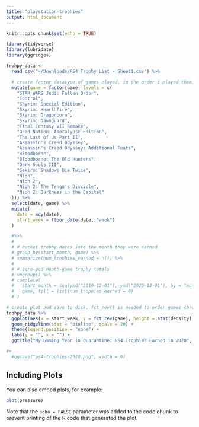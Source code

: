 ```yaml
---
title: "playstation-trophies"
output: html_document
---
```


```r
knitr::opts_chunk$set(echo = TRUE)

library(tidyverse)
library(lubridate)
library(ggridges)

trohpy_data <-
  read_csv("~/Downloads/PS4 Trophy List - Sheet1.csv") %>%

  # create factor datatype of games played, in the order i played them, so the graph is more readable
  mutate(game = factor(game, levels = c(
    "STAR WARS Jedi: Fallen Order",
    "Control",
    "Skyrim: Special Edition",
    "Skyrim: Hearthfire",
    "Skyrim: Dragonborn",
    "Skyrim: Dawnguard",
    "Final Fantasy VII Remake",
    "Dead Nation: Apocalypse Edition",
    "The Last of Us Part II",
    "Assassin's Creed Odyssey",
    "Assassin's Creed Odyssey: Additional Feats",
    "Bloodborne",
    "Bloodborne: The Old Hunters",
    "Dark Souls III",
    "Sekiro: Shadows Die Twice",
    "Nioh",
    "Nioh 2",
    "Nioh 2: The Tengu's Disciple",
    "Nioh 2: Darkness in the Capital"
  ))) %>%
  select(date, game) %>%
  mutate(
    date = mdy(date),
    start_week = floor_date(date, "week")
  ) 

  #%>% 
  # 
  # # bucket trophy dates into the month they were earned
  # group_by(start_month, game) %>%
  # summarize(num_trophies_earned = n()) %>%
  # 
  # # zero-pad month-game trophy totals
  # ungroup() %>%
  # complete(
  #   start_month = seq(ymd("2019-12-01"), ymd("2020-12-01"), by = "month"),
  #   game, fill = list(num_trophies_earned = 0)
  # )

# create plot and save to disk. fct_rev() is needed to order games chronologically from top to bottom
trohpy_data %>%
  ggplot(aes(x = start_week, y = fct_rev(game), height = stat(density), fill = game)) +
  geom_ridgeline(stat = "binline", scale = 20) +
  theme(legend.position = "none") +
  labs(y = "", x = "") +
  ggtitle("My Gaming Year in Quarantine: PS4 Trophies Earned in 2020", subtitle = "Number of Trophies Earned per Month")

#+
  #ggsave("ps4-trophies-2020.png", width = 9)

```

## Including Plots

You can also embed plots, for example:

```r
plot(pressure)
```

Note that the `echo = FALSE` parameter was added to the code chunk to prevent printing of the R code that generated the plot.
